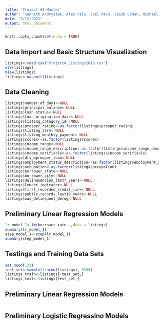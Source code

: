 ```yaml
---
title: 'Project #2 Master'
author: "Kenneth Andrysiak, Alec Palo, Joel Revo, Jacob Cohen, Michael McLaughlan"
date: "3/12/2021"
output: html_document
---
```


```r
knitr::opts_chunk$set(echo = TRUE)
```

## Data Import and Basic Structure Visualization
```r
listings<-read.csv("ProjectA_Listings2013.csv")
str(listings)
View(listings)
listings<-na.omit(listings)
```
## Data Cleaning
```r
listings$number_of_days<-NULL
listings$principal_balance<-NULL
listings$loan_status<-NULL
listings$loan_origination_date<-NULL
listings$listing_category_id<-NULL
listings$prosper_rating<-as.factor(listings$prosper_rating)
listings$listing_term<-NULL
listings$listing_monthly_payment<-NULL
listings$scorex<-as.factor(listings$scorex)
listings$income_range<-NULL
listings$income_range_description<-as.factor(listings$income_range_description)
listings$income_verifiable<-as.factor(listings$income_verifiable)
listings$dti_wprosper_loan<-NULL
listings$employment_status_description<-as.factor(listings$employment_status_description)
listings$occupation<-as.factor(listings$occupation)
listings$borrower_state<-NULL
listings$borrower_city<-NULL
listings$delinquencies_last7_years<-NULL
listings$lender_indicator<-NULL
listings$first_recorded_credit_line<-NULL
listings$public_records_last10_years<-NULL
listings$was_delinquent_derog<-NULL
```

## Preliminary Linear Regression Models
```r
lr_model_1<-lm(borrower_rate~.,data = listings)
summary(lr_model_1)
step_model_1<-step(lr_model_1)
summary(step_model_1)
```

## Testings and Training Data Sets
```r
set.seed(123)
test_set<-sample(1:nrow(listings), 8385)
listings_train<-listings[-test_set,]
listings_test<-listings[test_set,]

```


## Preliminary Linear Regression Models
```r

```

## Preliminary Logistic Regressino Models
```r

```

